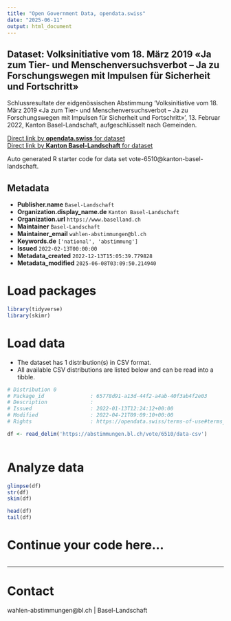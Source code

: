 ```yaml
---
title: "Open Government Data, opendata.swiss"
date: "2025-06-11"
output: html_document
---
```


## Dataset: Volksinitiative vom 18. März 2019 «Ja zum Tier- und Menschenversuchsverbot – Ja zu Forschungswegen mit Impulsen für Sicherheit und Fortschritt»

Schlussresultate der eidgenössischen Abstimmung 'Volksinitiative vom 18. März 2019 «Ja zum Tier- und Menschenversuchsverbot – Ja zu Forschungswegen mit Impulsen für Sicherheit und Fortschritt» ', 13. Februar 2022, Kanton Basel-Landschaft, aufgeschlüsselt nach Gemeinden.

[Direct link by **opendata.swiss** for dataset](https://opendata.swiss/de/dataset/volksinitiative-vom-18-marz-2019-ja-zum-tier-und-menschenversuchsverbot-ja-zu-forschungswegen-m1)<br>
[Direct link by **Kanton Basel-Landschaft** for dataset](https://abstimmungen.bl.ch/vote/6510/data)

Auto generated R starter code for data set vote-6510@kanton-basel-landschaft.

## Metadata

- **Publisher.name** `Basel-Landschaft`
- **Organization.display_name.de** `Kanton Basel-Landschaft`
- **Organization.url** `https://www.baselland.ch`
- **Maintainer** `Basel-Landschaft`
- **Maintainer_email** `wahlen-abstimmungen@bl.ch`
- **Keywords.de** `['national', 'abstimmung']`
- **Issued** `2022-02-13T00:00:00`
- **Metadata_created** `2022-12-13T15:05:39.779828`
- **Metadata_modified** `2025-06-08T03:09:50.214940`


# Load packages

```r

library(tidyverse)
library(skimr)

```

# Load data

-   The dataset has 1 distribution(s) in CSV format.
-   All available CSV distributions are listed below and can be read into a tibble.

```r

# Distribution 0
# Package_id               : 65778d91-a13d-44f2-a4ab-40f3ab4f2e03
# Description              : 
# Issued                   : 2022-01-13T12:24:12+00:00
# Modified                 : 2022-04-21T09:09:10+00:00
# Rights                   : https://opendata.swiss/terms-of-use#terms_by

df <- read_delim('https://abstimmungen.bl.ch/vote/6510/data-csv')



```

# Analyze data

```r

glimpse(df)
str(df)
skim(df)

head(df)
tail(df)

```

# Continue your code here...

```r

```

------------------------------------------------------------------------

# Contact

wahlen-abstimmungen@bl.ch | Basel-Landschaft
